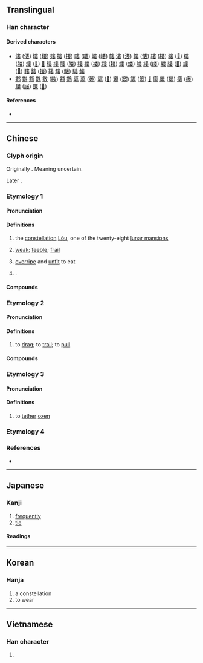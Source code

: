 {{also|娄}}
{{character info}}
==Translingual==

===Han character===
{{Han char|rn=38|rad=女|as=08|sn=11|four=50404|canj=LLV,LWLV|ids=⿳毋中女}}

====Derived characters====
* [[僂]] ([[偻]]) [[塿]] ([[𪣻]]) [[㜢]] [[摟]] ([[搂]]) [[嘍]] ([[喽]]) [[嶁]] ([[嵝]]) [[㡞]] [[漊]] ([[溇]]) [[慺]] ([[㥪]]) [[樓]] ([[楼]]) [[㺏]] ([[𤠋]]) [[膢]] ([[𦝼]]) [[熡]] ([[𤋏]]) [[𤛠]] [[㻲]] [[䄛]] [[瞜]] ([[䁖]]) [[䅹]] [[褸]] ([[褛]]) [[耬]] ([[耧]]) [[螻]] ([[蝼]]) [[艛]] [[縷]] ([[缕]]) [[軁]] [[貗]] ([[𫎌]]) [[謱]] ([[𫍴]]) [[䝏]] [[鏤]] ([[镂]]) [[鞻]] [[髏]] ([[髅]]) [[䮫]] [[䱾]]
* [[䣚]] [[㪹]] [[甊]] [[氀]] [[數]] ([[数]]) [[䫫]] [[鷜]] [[㟺]] [[蔞]] ([[蒌]]) [[寠]] ([[𪧘]]) [[窶]] ([[窭]]) [[簍]] ([[篓]]) [[𩯁]] [[廔]] [[屢]] ([[屡]]) [[瘻]] ([[瘘]]) [[屨]] ([[屦]]) [[遱]] ([[𫐷]])

====References====
* {{Han ref|kx=0263.480|dkj=06383|dj=0530.330|hdz=21058.030|uh=5A41|ud=23105|bh=B0FA|bd=45306}}

----

==Chinese==
{{zh-forms|s=娄|alt=𡞔,𡝨,𡝤,𡡋,𡡼,𡜰,𡇔,𣫻}}

===Glyph origin===
{{Han etym}}
Originally {{Han compound|爪|角|女|c1=s|c2=p|c3=s|t1=hands|t2=|t3=woman|ls=psc|nocap=y}}. Meaning uncertain.

Later {{Han compound|母|中|女|t1=mother|t3=daughter|ls=ic|nocap=y}}.

===Etymology 1===

====Pronunciation====
{{zh-pron
|m=lóu
|c=lau4
|md=lèu
|mn=qz:liô/tw,xm,zz:lô͘
|mc=2
|oc=y,1
|ma=
|cat=pn,v
}}

====Definitions====
{{zh-hanzi}}

# {{lb|zh|Chinese astronomy}} the [[constellation]] [[w:Bond (Chinese constellation)|Lóu]], one of the twenty-eight [[w:Twenty-eight mansions|lunar mansions]]
# {{lb|zh|dialectal|of a body}} [[weak]]; [[feeble]]; [[frail]]
# {{lb|zh|dialectal|of melons}} [[overripe]] and [[unfit]] to eat
# {{surname|zh}}.

====Compounds====
{{zh-der|fold=y|卷婁|婁羅|孛婁|婁江|婁東派|婁子|婁妃|婁山|潑包婁|捅婁子|離婁之明|黑婁婁|離婁|邾婁|瞴婁|婁婁}}

===Etymology 2===

====Pronunciation====
{{zh-pron
|m=lǘ
|c=leoi4
|mc=1
|oc=y,2
|cat=v
}}

====Definitions====
{{zh-hanzi}}

# {{lb|zh|obsolete}} to [[drag]]; to [[trail]]; to [[pull]]

====Compounds====
{{zh-der|fold=y|曳婁}}

===Etymology 3===

====Pronunciation====
{{zh-pron
|m=lǚ
|c=
|mc=
|oc=
|cat=v,n
}}

====Definitions====
{{zh-hanzi}}

# {{lb|zh|obsolete}} to [[tether]] [[oxen]]

===Etymology 4===
{{zh-see|屢}}

===References===
* {{R:yue:Hanzi}}

----

==Japanese==

===Kanji===
{{ja-kanji|grade=|rs=女08}}

# [[frequently]]
# [[tie]]

====Readings====
{{ja-readings
|goon=る
|kanon=ろう
|kun=つな-ぐ, ひ-く}}

----

==Korean==

===Hanja===
{{ko-hanja|루}}

# a constellation
# to wear

----

==Vietnamese==

===Han character===
{{vi-readings|reading=lâu, sau, lu, lủ, lũ|rs=女08}}

# {{rfdef|vi|sort=女08}}